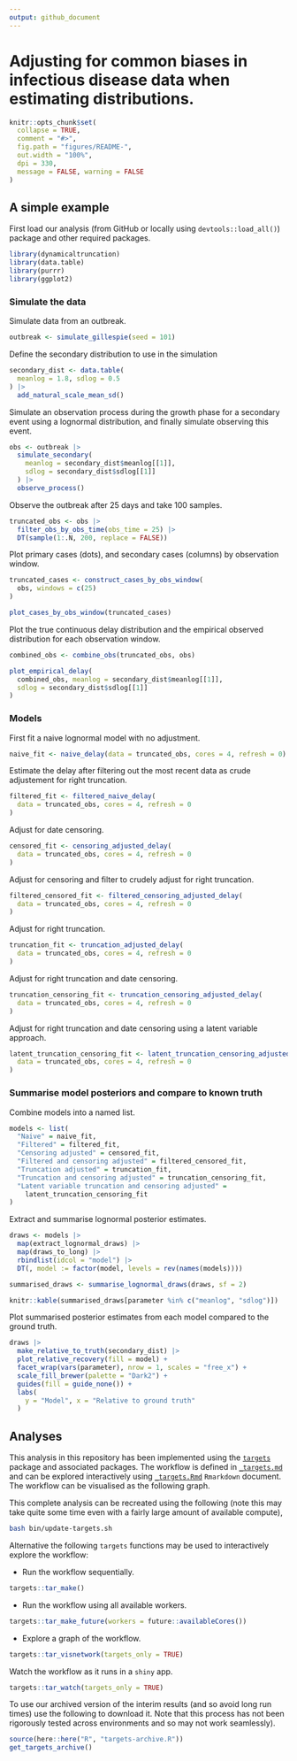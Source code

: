 ```yaml
---
output: github_document
---
```


# Adjusting for common biases in infectious disease data when estimating distributions.


```r
knitr::opts_chunk$set(
  collapse = TRUE,
  comment = "#>",
  fig.path = "figures/README-",
  out.width = "100%",
  dpi = 330,
  message = FALSE, warning = FALSE
)
```

## A simple example

First load our analysis (from GitHub or locally using `devtools::load_all()`) package and other required packages.

```r
library(dynamicaltruncation)
library(data.table)
library(purrr)
library(ggplot2)
```

### Simulate the data

Simulate data from an outbreak.

```r
outbreak <- simulate_gillespie(seed = 101)
```

Define the secondary distribution to use in the simulation

```r
secondary_dist <- data.table(
  meanlog = 1.8, sdlog = 0.5
) |>
  add_natural_scale_mean_sd()
```

Simulate an observation process during the growth phase for a secondary event using a lognormal distribution, and finally simulate observing this event.

```r
obs <- outbreak |>
  simulate_secondary(
    meanlog = secondary_dist$meanlog[[1]],
    sdlog = secondary_dist$sdlog[[1]]
  ) |>
  observe_process()
```

Observe the outbreak after 25 days and take 100 samples.

```r
truncated_obs <- obs |>
  filter_obs_by_obs_time(obs_time = 25) |>
  DT(sample(1:.N, 200, replace = FALSE))
```

Plot primary cases (dots), and secondary cases (columns) by observation window.

```r
truncated_cases <- construct_cases_by_obs_window(
  obs, windows = c(25)
)

plot_cases_by_obs_window(truncated_cases)
```

Plot the true continuous delay distribution and the empirical observed distribution for each observation window.

```r
combined_obs <- combine_obs(truncated_obs, obs)

plot_empirical_delay(
  combined_obs, meanlog = secondary_dist$meanlog[[1]],
  sdlog = secondary_dist$sdlog[[1]]
)
```
### Models

First fit a naive lognormal model with no adjustment.

```r
naive_fit <- naive_delay(data = truncated_obs, cores = 4, refresh = 0)
```

Estimate the delay after filtering out the most recent data as crude adjustement for right truncation.

```r
filtered_fit <- filtered_naive_delay(
  data = truncated_obs, cores = 4, refresh = 0
)
```

Adjust for date censoring.

```r
censored_fit <- censoring_adjusted_delay(
  data = truncated_obs, cores = 4, refresh = 0
)
```

Adjust for censoring and filter to crudely adjust for right truncation.

```r
filtered_censored_fit <- filtered_censoring_adjusted_delay(
  data = truncated_obs, cores = 4, refresh = 0
)
```

Adjust for right truncation.

```r
truncation_fit <- truncation_adjusted_delay(
  data = truncated_obs, cores = 4, refresh = 0
)
```


Adjust for right truncation and date censoring.

```r
truncation_censoring_fit <- truncation_censoring_adjusted_delay(
  data = truncated_obs, cores = 4, refresh = 0
)
```

Adjust for right truncation and date censoring using a latent variable approach.

```r
latent_truncation_censoring_fit <- latent_truncation_censoring_adjusted_delay(
  data = truncated_obs, cores = 4, refresh = 0
)
```

### Summarise model posteriors and compare to known truth

Combine models into a named list.

```r
models <- list(
  "Naive" = naive_fit,
  "Filtered" = filtered_fit,
  "Censoring adjusted" = censored_fit,
  "Filtered and censoring adjusted" = filtered_censored_fit,
  "Truncation adjusted" = truncation_fit,
  "Truncation and censoring adjusted" = truncation_censoring_fit,
  "Latent variable truncation and censoring adjusted" =
    latent_truncation_censoring_fit
)
```

Extract and summarise lognormal posterior estimates.

```r
draws <- models |>
  map(extract_lognormal_draws) |>
  map(draws_to_long) |>
  rbindlist(idcol = "model") |>
  DT(, model := factor(model, levels = rev(names(models))))

summarised_draws <- summarise_lognormal_draws(draws, sf = 2)

knitr::kable(summarised_draws[parameter %in% c("meanlog", "sdlog")])
```

Plot summarised posterior estimates from each model compared to the ground truth.

```r
draws |>
  make_relative_to_truth(secondary_dist) |>
  plot_relative_recovery(fill = model) +
  facet_wrap(vars(parameter), nrow = 1, scales = "free_x") +
  scale_fill_brewer(palette = "Dark2") +
  guides(fill = guide_none()) +
  labs(
    y = "Model", x = "Relative to ground truth"
  )
```


## Analyses

This analysis in this repository has been implemented using the [`targets`](https://docs.ropensci.org/targets/) package and associated packages. The workflow is defined in [`_targets.md`](https://github.com/parksw3/dynamicaltruncation/blob/main/_targets.md) and can be explored interactively using [`_targets.Rmd`](https://github.com/parksw3/dynamicaltruncation/blob/main/_targets.Rmd) `Rmarkdown` document. The workflow can be visualised as the following graph.


This complete analysis can be recreated using the following (note this may take quite some time even with a fairly large amount of available compute),

```bash
bash bin/update-targets.sh
```

Alternative the following `targets` functions may be used to interactively explore the workflow:

- Run the workflow sequentially.

```r
targets::tar_make()
```

- Run the workflow using all available workers.

```r
targets::tar_make_future(workers = future::availableCores())
```

- Explore a graph of the workflow.

```r
targets::tar_visnetwork(targets_only = TRUE)
```

Watch the workflow as it runs in a `shiny` app.

```r
targets::tar_watch(targets_only = TRUE)
```

To use our archived version of the interim results (and so avoid long run times) use the following to download it. Note that this process has not been rigorously tested across environments and so may not work seamlessly).

```r
source(here::here("R", "targets-archive.R"))
get_targets_archive()
```